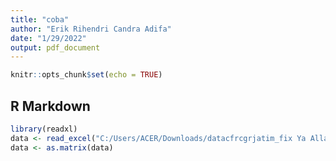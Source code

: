 ```yaml
---
title: "coba"
author: "Erik Rihendri Candra Adifa"
date: "1/29/2022"
output: pdf_document
---
```


```r
knitr::opts_chunk$set(echo = TRUE)
```

## R Markdown

```r
library(readxl)
data <- read_excel("C:/Users/ACER/Downloads/datacfrcgrjatim_fix Ya Allah.xlsx")
data <- as.matrix(data)


```